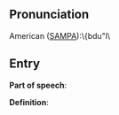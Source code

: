 == Pronunciation ==

American ([[SAMPA]]):\{bdu"l\

== Entry ==

'''Part of speech''': 

'''Definition''':

{{stub}}